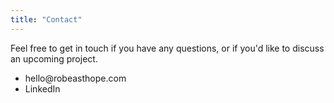 ```yaml
---
title: "Contact"
---
```



Feel free to get in touch if you have any questions, or if you'd like to discuss an upcoming project.

- <EmailLink emailAddress="hello@robeasthope.com">
    hello@robeasthope.com
  </EmailLink>
- <ExternalLink href="https://www.linkedin.com/in/rob-easthope/">
    LinkedIn
  </ExternalLink>
